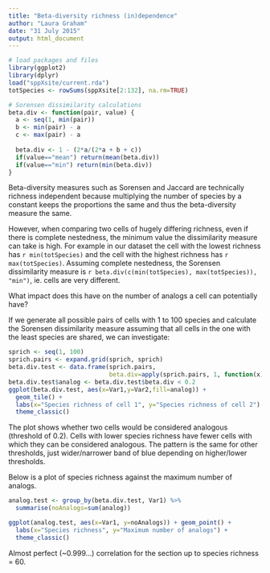 ```yaml
---
title: "Beta-diversity richness (in)dependence"
author: "Laura Graham"
date: "31 July 2015"
output: html_document
---
```

```r
# load packages and files
library(ggplot2)
library(dplyr)
load("sppXsite/current.rda")
totSpecies <- rowSums(sppXsite[2:132], na.rm=TRUE)

# Sorensen dissimilarity calculations
beta.div <- function(pair, value) {
  a <- seq(1, min(pair))
  b <- min(pair) - a
  c <- max(pair) - a
  
  beta.div <- 1 - (2*a/(2*a + b + c))
  if(value=="mean") return(mean(beta.div))
  if(value=="min") return(min(beta.div))
}
```

Beta-diversity measures such as Sorensen and Jaccard are technically richness independent because multiplying the number of species by a constant keeps the proportions the same and thus the beta-diversity measure the same.

However, when comparing two cells of hugely differing richness, even if there is complete nestedness, the minimum value the dissimilarity measure can take is high. For example in our dataset the cell with the lowest richness has `r min(totSpecies)` and the cell with the highest richness has `r max(totSpecies)`. Assuming complete nestedness, the Sorensen dissimilarity measure is `r beta.div(c(min(totSpecies), max(totSpecies)), "min")`, ie. cells are very different. 

What impact does this have on the number of analogs a cell can potentially have?

If we generate all possible pairs of cells with 1 to 100 species and calculate the Sorensen dissimilarity measure assuming that all cells in the one with the least species are shared, we can investigate:
```r
sprich <- seq(1, 100)
sprich.pairs <- expand.grid(sprich, sprich)
beta.div.test <- data.frame(sprich.pairs, 
                            beta.div=apply(sprich.pairs, 1, function(x) beta.div(x, "min")))
beta.div.test$analog <- beta.div.test$beta.div < 0.2
ggplot(beta.div.test, aes(x=Var1,y=Var2,fill=analog)) + 
  geom_tile() + 
  labs(x="Species richness of cell 1", y="Species richness of cell 2") +
  theme_classic()
```

The plot shows whether two cells would be considered analogous (threshold of 0.2). Cells with lower species richness have fewer cells with which they can be considered analogous. The pattern is the same for other thresholds, just wider/narrower band of blue depending on higher/lower thresholds.

Below is a plot of species richness against the maximum number of analogs. 

```r
analog.test <- group_by(beta.div.test, Var1) %>%
  summarise(noAnalogs=sum(analog))

ggplot(analog.test, aes(x=Var1, y=noAnalogs)) + geom_point() + 
  labs(x="Species richness", y="Maximum number of analogs") +
  theme_classic()
```

Almost perfect (~0.999...) correlation for the section up to species richness = 60.   
